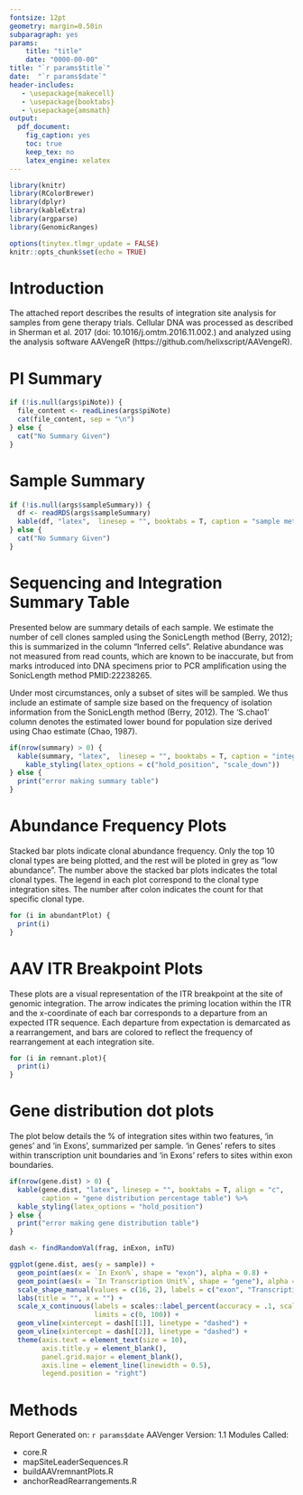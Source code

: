 ```yaml
---
fontsize: 12pt
geometry: margin=0.50in
subparagraph: yes
params:
    title: "title"
    date: "0000-00-00"
title: "`r params$title`"
date:  "`r params$date`"
header-includes:
   - \usepackage{makecell}
   - \usepackage{booktabs}
   - \usepackage{amsmath}
output: 
  pdf_document:
    fig_caption: yes
    toc: true
    keep_tex: no
    latex_engine: xelatex
---
```


```r
library(knitr)
library(RColorBrewer)
library(dplyr)
library(kableExtra)
library(argparse)
library(GenomicRanges)

options(tinytex.tlmgr_update = FALSE)
knitr::opts_chunk$set(echo = TRUE)
```

\newpage

# Introduction

The attached report describes the results of integration site analysis for samples from gene therapy trials. Cellular DNA was processed as described in Sherman et al. 2017 (doi: 10.1016/j.omtm.2016.11.002.) and analyzed using the analysis software AAVengeR (https://github.com/helixscript/AAVengeR). 

# PI Summary

```r

if (!is.null(args$piNote)) {
  file_content <- readLines(args$piNote)
  cat(file_content, sep = "\n")
} else {
  cat("No Summary Given")
}

```

\newpage

# Sample Summary

```r

if (!is.null(args$sampleSummary)) {
  df <- readRDS(args$sampleSummary)
  kable(df, "latex",  linesep = "", booktabs = T, caption = "sample meta data")
} else {
  cat("No Summary Given")
}

```

# Sequencing and Integration Summary Table

Presented below are summary details of each sample. We estimate the number of cell clones sampled using the SonicLength method (Berry, 2012); this is summarized in the column “Inferred cells”. Relative abundance was not measured from read counts, which are known to be inaccurate, but
from marks introduced into DNA specimens prior to PCR amplification using the SonicLength method
PMID:22238265.

Under most circumstances, only a subset of sites will be sampled. We thus include an estimate of sample size based on the frequency of isolation information from the SonicLength method (Berry, 2012). The ‘S.chao1’ column denotes the estimated lower bound for population size derived using Chao estimate (Chao, 1987).

```r
if(nrow(summary) > 0) {
  kable(summary, "latex",  linesep = "", booktabs = T, caption = "integration summary table") %>%
    kable_styling(latex_options = c("hold_position", "scale_down"))
} else {
  print("error making summary table")
}
```

\newpage

# Abundance Frequency Plots

Stacked bar plots indicate clonal abundance frequency. Only the top 10 clonal types are being plotted, and the rest will be ploted in grey as "low abundance". The number above the stacked bar plots indicates the total clonal types. The legend in each plot correspond to the clonal type integration sites. The number after colon indicates the count for that specific clonal type.

```r


for (i in abundantPlot) {
  print(i)
}

```

\newpage

# AAV ITR Breakpoint Plots

These plots are a visual representation of the ITR breakpoint at the site of genomic integration. The arrow indicates the priming location within the ITR and the x-coordinate of each bar corresponds to a departure from an expected ITR sequence. Each departure from expectation is demarcated as a rearrangement, and bars are colored to reflect the frequency of rearrangement at each integration site. 

```r
 
for (i in remnant.plot){ 
  print(i)
}

```

\newpage

# Gene distribution dot plots

The plot below details the % of integration sites within two features, 'in genes' and 'in Exons', summarized per sample. 'in Genes' refers to sites within transcription unit boundaries and 'in Exons' refers to sites within exon boundaries. 

```r
if(nrow(gene.dist) > 0) {
  kable(gene.dist, "latex", linesep = "", booktabs = T, align = "c", 
        caption = "gene distribution percentage table") %>%
  kable_styling(latex_options = "hold_position")
} else {
  print("error making gene distribution table")
}
```

```r

dash <- findRandomVal(frag, inExon, inTU)

ggplot(gene.dist, aes(y = sample)) +
  geom_point(aes(x = `In Exon%`, shape = "exon"), alpha = 0.8) +    
  geom_point(aes(x = `In Transcription Unit%`, shape = "gene"), alpha = 0.8, size = 2) + 
  scale_shape_manual(values = c(16, 2), labels = c("exon", "TranscriptionUnit"), name = NULL) + 
  labs(title = "", x = "") + 
  scale_x_continuous(labels = scales::label_percent(accuracy = .1, scale = 1), 
                     limits = c(0, 100)) +
  geom_vline(xintercept = dash[[1]], linetype = "dashed") +
  geom_vline(xintercept = dash[[2]], linetype = "dashed") +
  theme(axis.text = element_text(size = 10),                  
        axis.title.y = element_blank(),
        panel.grid.major = element_blank(),                   
        axis.line = element_line(linewidth = 0.5),
        legend.position = "right")

```

\clearpage
\newpage

# Methods

Report Generated on: `r params$date` \newline AAVenger Version: 1.1 \newline 
\newline 
Modules Called: 

* core.R  
* mapSiteLeaderSequences.R  
* buildAAVremnantPlots.R  
* anchorReadRearrangements.R



